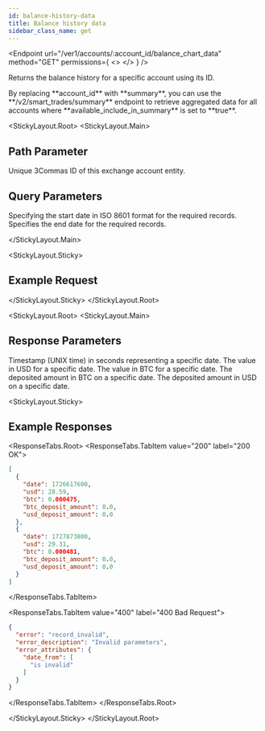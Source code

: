 ```yaml
---
id: balance-history-data
title: Balance history data
sidebar_class_name: get
---
```




<Endpoint
  url="/ver1/accounts/:account_id/balance_chart_data"
  method="GET"
  permissions={
    <>
      <Permission title="Permission" description="ACCOUNTS_READ" />
      <Permission title="Security" description="SIGNED" />
    </>
  }
/>

Returns the balance history for a specific account using its ID.

<Informer variant="info">
By replacing **account_id** with **summary**, you can use the **/v2/smart_trades/summary** endpoint to retrieve aggregated data for all accounts where **available_include_in_summary** is set to **true**.
</Informer>

<Separator />

<StickyLayout.Root>
<StickyLayout.Main>

## Path Parameter
<ApiParam name='account_id' type='integer' id="account_id" required>
    Unique 3Commas ID of this exchange account entity.
</ApiParam>

## Query Parameters
<ApiParam name='date_from' type='string' id="date_from" required>
    Specifying the start date in ISO 8601 format for the required records.
</ApiParam>

<ApiParam name='date_to' type='integer' id="date_to">
    Specifies the end date for the required records.
</ApiParam>

</StickyLayout.Main>

<StickyLayout.Sticky>

## Example Request

<NoContentEndpoint method="GET" endpoint="/ver1/accounts/12345678/balance_chart_data?date_from=2024-09-18T18:58:55.469Z" />

</StickyLayout.Sticky>
</StickyLayout.Root>

<StickyLayout.Root>
<StickyLayout.Main>

## Response Parameters

<ApiParam name='date' type='string' id="date">
    Timestamp (UNIX time) in seconds representing a specific date.
</ApiParam>

<ApiParam name='usd' type='string' id="usd">
   The value in USD for a specific date.
</ApiParam>
      
<ApiParam name='btc' type='string' id="btc">
   The value in BTC for a specific date.
</ApiParam>

<ApiParam name='btc_deposit_amount' type='string' id="btc_deposit_amount">
   The deposited amount in BTC on a specific date.
</ApiParam>

<ApiParam name='usd_deposit_amount' type='string' id="usd_deposit_amount">
   The deposited amount in USD on a specific date.
</ApiParam>   
</StickyLayout.Main>


<StickyLayout.Sticky>
## Example Responses

<ResponseTabs.Root>
<ResponseTabs.TabItem value="200" label="200 OK">
```json
[
  {
    "date": 1726617600,
    "usd": 28.59,
    "btc": 0.000475,
    "btc_deposit_amount": 0.0,
    "usd_deposit_amount": 0.0
  },
  {
    "date": 1727873800,
    "usd": 29.31,
    "btc": 0.000481,
    "btc_deposit_amount": 0.0,
    "usd_deposit_amount": 0.0
  }
]
```
</ResponseTabs.TabItem>

<ResponseTabs.TabItem value="400" label="400 Bad Request">
```json
{
  "error": "record_invalid",
  "error_description": "Invalid parameters",
  "error_attributes": {
    "date_from": [
      "is invalid"
    ]
  }
}
```
</ResponseTabs.TabItem>
</ResponseTabs.Root>

</StickyLayout.Sticky>
</StickyLayout.Root>